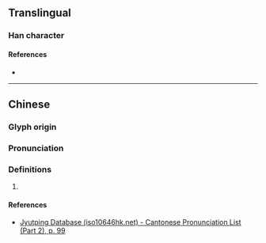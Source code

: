 {{character info}}
==Translingual==

===Han character===
{{Han char|rn=46|rad=山|as=06|sn=9|four=25732|canj=UKN|ids=⿰山夷}}

====References====
* {{Han ref|kx=0310.280|dkj=08040|dj=0610.200|hdz=10770.050|uh=5CD3|ud=23763|bh=CEA7|bd=52903}}

----

==Chinese==
{{zh-forms}}

===Glyph origin===
{{Han etym}}

===Pronunciation===
{{zh-pron
|m=yí
|c=ji4
|mc=y
|oc=y
|cat=
}}

===Definitions===
{{zh-hanzi}}

# {{rfdef|zh}}

====References====
* [http://www.iso10646hk.net/jp/document/download.jsp Jyutping Database (iso10646hk.net) - Cantonese Pronunciation List (Part 2), p. 99]